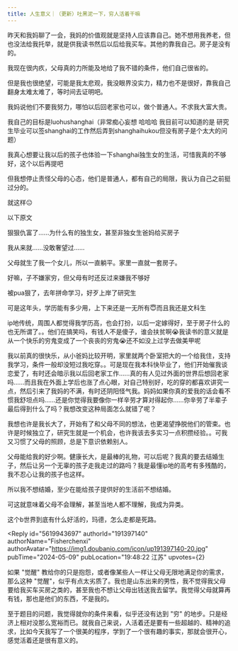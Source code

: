 ```yaml
---
title: 人生意义｜（更新）吐黑泥一下，穷人活着干嘛
---
```



<Forum groupName="00后人生研究室" groupUrl="https://www.douban.com/group/739053/" archivedAt="2025-05-16T14:19:08.800Z">
  <Post
    id="305608008"
    title="人生意义｜（更新）吐黑泥一下，穷人活着干嘛"
    url="https://www.douban.com/group/topic/305608008/?_spm_id=MjAxMTgyMDIw"
    pubTime="03-31"
    highlightUserId="191397140"
  >
昨天和我妈聊了一会，我妈的价值观就是坚持人应该靠自己。她不想用我养老，但也没法给我托举，就是供我读书然后以后给我买车。其他的靠我自己。房子是没有的。

我现在很内疚，父母真的力所能及地给了我不错的条件，他们自己很省的。

但是我也很绝望，可能是我太悲观，我没眼界没实力，精力也不是很好，靠我自己翻身太难太难了，等时间去证明吧。

我妈说他们不要我努力，哪怕以后回老家也可以，做个普通人。不求我大富大贵。

我自己的目标是luohushanghai（非常痴心妄想 哈哈哈 我目前可以知道的是
研究生毕业可以签shanghai的工作然后弄到shanghaihukou但没有房子是个太大的问题）

我真心想要让我以后的孩子也体验一下shanghai独生女的生活，可惜我真的不够好，这个以后再提吧

但我想停止责怪父母的心态，他们是普通人，都有自己的局限，我认为自己之前挺过分的。

就这样😐

以下原文

狠狠仇富了......为什么有的独生女，甚至非独女生爸妈给买房子

我从来就......没敢奢望过......

父母就生了我一个女儿，所以一直躺平。家里一直就一套房子。

好嘛，子不嫌家穷，但父母有时还反过来嫌我不够好

被pua狠了，去年拼命学习，好歹上岸了研究生

可是这年头，学历能有多少用，上下来还是一无所有😇而且我还是文科生

ip地传统，周围人都觉得我学历高，也会打扮，以后一定嫁得好，至于房子什么的也无所谓了。。他们在搞笑吗，有钱人不是傻子，谁会扶贫啊😭我读书的意义就是从一个快乐的穷鬼变成了一个丧丧的穷鬼😭还不如没上过学去做美甲呢

我以前真的很快乐，从小爸妈比较开明，家里就两个卧室把大的一个给我住，支持我学习，条件一般却没短过我吃穿。。可是现在我本科快毕业了，他们开始催我谈恋爱了，有时还会暗示我以后回老家工作......真的有人见过外面的世界后想回老家吗......而且我在外面上学后也涨了点心眼，对自己特别好，吃的穿的都喜欢讲究一点，然后引来了我妈的不满，有时还阴阳怪气我。妈妈如果你真的爱我的话会看不惯我舒坦点吗......还是你觉得我要像你一样辛劳才算对得起你......你辛劳了半辈子最后得到什么了吗？我想改变这种局面怎么就错了呢？

我想也许是我长大了，开始有了和父母不同的想法，也更渴望挣脱他们的管束。也许是时候独立了，研究生就是一个机会，也许我该去多实习一点积攒经验。。可我又习惯了父母的照顾，总是下意识依赖别人。

父母能给我的好少啊。健康长大，是最棒的礼物，可以后呢？我真的要去结婚生子，然后让另一个无辜的孩子走我走过的路吗？我是最懂ip地的高考有多残酷的，我不忍心让我的孩子也这样。

所以我不想结婚，至少在能给孩子提供好的生活前不想结婚。

可这就意味着父母不会理解，甚至当地人都不理解，我成为异类。

这个b世界到底有什么好活的，玛德，怎么走都是死路。

<Reply
  id="5619943697"
  authorId="191397140"
  authorName="Fisherchenxi"
  authorAvatar="https://img1.doubanio.com/icon/up191397140-20.jpg"
  pubTime="2024-05-09"
  pubLocation="19:48:22 江苏"
  upvotes={2}
>
如果 "觉醒"
教给你的只是抱怨，或者像某些人一样让父母无限地满足你的需求，那么这种
"觉醒"，似乎有点太劣质了。我也是山东出来的男性，我不觉得我父母要给我买车买房之类的，甚至我也不想让父母出钱送我去留学。我觉得父母就算再有钱，那也是他们的东西，不是我的。

至于题目的问题，我觉得就你的条件来看，似乎还没有达到 "穷"
的地步。只是经济上相对没那么宽裕而已。就我自己来说，人活着还是要有一些超越的、精神的追求，比如今天我写了一个很美的程序，学到了一个很有趣的事实，那就会很开心，感觉活着还是很有意义的。
</Reply>
  </Post>
</Forum>
